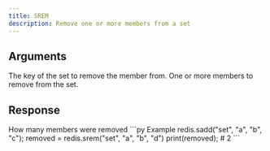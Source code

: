 ```yaml
---
title: SREM
description: Remove one or more members from a set
---
```


## Arguments

<ParamField body="key" type="string" required>
  The key of the set to remove the member from.
</ParamField>

<ParamField body="members" type="...TMember[]">
  One or more members to remove from the set.
</ParamField>

## Response

<ResponseField type="integer" required>
 How many members were removed
</ResponseField>

<RequestExample>
```py Example 
redis.sadd("set", "a", "b", "c"); 
removed = redis.srem("set", "a", "b", "d")
print(removed); # 2
```

</RequestExample>
